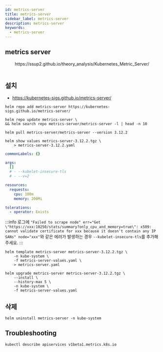 ```yaml
---
id: metrics-server
title: metrics-server
sidebar_label: metrics-server
description: metrics-server
keywords:
  - metrics-server
---
```



## metrics server

<center>
	<Image img={require("@site/static/img/mlops/monitoring/metrics-server.png")} width={750} />
</center>
<center>https://ssup2.github.io/theory_analysis/Kubernetes_Metric_Server/</center>
<br />

## 설치

- https://kubernetes-sigs.github.io/metrics-server/

```shell
helm repo add metrics-server https://kubernetes-sigs.github.io/metrics-server/
```

```shell
helm repo update metrics-server \
&& helm search repo metrics-server/metrics-server -l | head -n 10
```

```shell
helm pull metrics-server/metrics-server --version 3.12.2
```

```shell
helm show values metrics-server-3.12.2.tgz \
    > metrics-server-3.12.2.yaml
```

```yaml title="metrics-server-values.yaml"
commonLabels: {}

args:
  []
  # - --kubelet-insecure-tls
  # - --v=2

resources:
  requests:
    cpu: 100m
    memory: 200Mi

tolerations:
  - operator: Exists
```

:::info
로그에 `"Failed to scrape node" err="Get \"https://xxx:10250/stats/summary?only_cpu_and_memory=true\": x509: cannot validate certificate for xxx because it doesn't contain any IP SANs" node="xxx"`와 같은 에러가 발생하는 경우 `--kubelet-insecure-tls`를 추가해주세요.
:::

```shell
helm template metrics-server metrics-server-3.12.2.tgz \
    -n kube-system \
    -f metrics-server-values.yaml \
    > metrics-server.yaml
```

```shell
helm upgrade metrics-server metrics-server-3.12.2.tgz \
    --install \
    --history-max 5 \
    -n kube-system \
    -f metrics-server-values.yaml
```

## 삭제

```shell
helm uninstall metrics-server -n kube-system
```

## Troubleshooting

```shell
kubectl describe apiservices v1beta1.metrics.k8s.io
```
